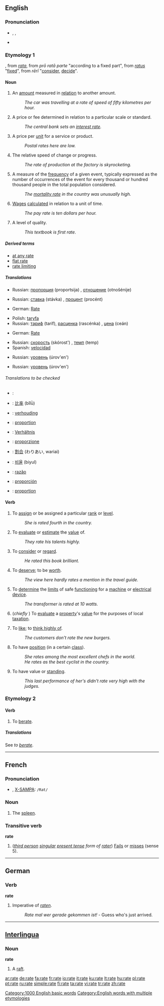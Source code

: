{{see|raté}}
{{wikipedia|Rate (disambiguation)}}
==English==

===Pronunciation===
* {{IPA|/ɹeɪt/}}, {{SAMPA|/r\eIt/}}, {{AHD|r��āt}} <!-- :[[Rhymes: -eɪt]] except there aren't any... -->
*{{audio|en-us-rate.ogg|Audio (US)}}

===Etymology 1===
{{OF.}}, from {{ML.}} ''[[rata]]'', from {{L.}}''prō ratā parte'' "according to a fixed part", from ''[[ratus]]'' "[[fix]]ed", from ''rērī'' "[[consider]], [[decide]]".

====Noun====
{{wikipedia}}
{{en-noun}}

# An [[amount]] measured in [[relation]] to another amount.
#:''The car was travelling at a rate of speed of fifty kilometres per hour.''
# A price or fee determined in relation to a particular scale or standard.
#:''The central bank sets an [[interest rate]].''
# A price per [[unit]] for a service or product.
#:''Postal rates here are low.''
# The relative speed of change or progress.
#:''The rate of production at the factory is skyrocketing.''
# {{statistics}} A measure of the [[frequency]] of a given event, typically expressed as the number of occurrences of the event for every thousand or hundred thousand people in the total population considered.
#:''The [[mortality rate]] in the country was unusually high.''
# [[wage|Wages]] [[calculate]]d in relation to a unit of time.
#:''The pay rate is ten dollars per hour.''
# A level of quality.
#:''This textbook is first rate''.

=====Derived terms=====
*[[at any rate]]
*[[flat rate]]
*[[rate limiting]]

=====Translations=====
{{trans-top|An amount measured in relation to another amount}}
{{trans-mid}}
*Russian: [[пропорция]] (proportsija) {{f}}, [[отношение]] (otnošénije) {{n}}
{{trans-bottom}}

{{trans-top|A price or fee determined in relation to a particular scale or standard}}
{{trans-mid}}
*Russian: [[ставка]] (stávka) {{f}}, [[процент]] (procént) {{m}}
{{trans-bottom}}

{{trans-top|A price per unit for a service or product}}
*German: [[Rate]] {{f}}
{{trans-mid}}
*Polish: [[taryfa]] {{f}}
*Russian: [[тариф]] (taríf), [[расценка]] (rascénka) {{f}}, [[цена]] (ceán) {{f}}
{{trans-bottom}}

{{trans-top|relative speed}}
*German: [[Rate]] {{f}}
{{trans-mid}}
*Russian: [[скорость]] (skórost') {{f}}, [[темп]] (temp) {{m}}
*Spanish: [[velocidad]] {{f}}
{{trans-bottom}}

{{trans-top|A measure of the frequency of a given event}}
{{trans-mid}}
*Russian: [[уровень]] (úrov'en') {{m}}
{{trans-bottom}}

{{trans-top|A measure of the frequency of a given event}}
{{trans-mid}}
*Russian: [[уровень]] (úrov'en') {{m}}
{{trans-bottom}}

======Translations to be checked======
{{checktrans}}
{{trans-top|Ratio}}
*{{ttbc|Arabic}}: {{ARchar|[[معدل]]}} {{IPAchar|(moʕáddal)}} {{m}}
*{{ttbc|Chinese}}: [[比率]] (bǐlǜ)
*{{ttbc|Dutch}}: [[verhouding]] {{f}}
*{{ttbc|French}}: [[proportion]] {{f}}
*{{ttbc|German}}: [[Verhältnis]] {{n}}
*{{ttbc|Italian}}: [[proporzione]] {{f}}
{{trans-mid}}
*{{ttbc|Japanese}}: [[割合]] (わりあい, wariai)
*{{ttbc|Korean}}: [[비율]] (biyul)
*{{ttbc|Portuguese}}: [[razão]] {{f}}
*{{ttbc|Spanish}}: [[proporción]] {{f}}
*{{ttbc|Swedish}}: [[proportion]] {{c}}
{{trans-bottom}}

====Verb====
{{en-verb|rat|ing}}

# {{transitive}} To [[assign]] or be assigned a particular [[rank]] or [[level]].
#:''She is rated fourth in the country.''
# {{transitive}} To [[evaluate]] or [[estimate]] the [[value]] of.
#:''They rate his talents highly.''
# {{transitive}} To [[consider]] or [[regard]].
#:''He rated this book brilliant.''
# {{transitive}} To [[deserve]]; to be [[worth]].
#:''The view here hardly rates a mention in the travel guide.''
# {{transitive}} To [[determine]] the [[limit]]s of safe [[function]]ing for a [[machine]] or [[electrical]] [[device]].
#:''The transformer is rated at 10 watts.''
# {{transitive}} (''chiefly {{UK}}'') To [[evaluate]] a [[property]]'s [[value]] for the purposes of local [[taxation]].
# {{transitive}}  {{informal}} To [[like]]; to [[think highly of]].
#:''The customers don't rate the new burgers.''
# {{intransitive}} To have [[position]] (in a certain [[class]]).
#:''She rates among the most excellent chefs in the world.''
#:''He rates as the best cyclist in the country.''
# {{intransitive}} To have value or [[standing]].
#:''This last performance of her's didn't rate very high with the judges.''

===Etymology 2===

====Verb====
{{en-verb|rat|es}}

# {{transitive}} To [[berate]].

=====Translations=====
See ''to [[berate]]''.

[[Category:1000 English basic words]]
[[Category:English words with multiple etymologies]]

----

==French==

===Pronunciation===
* {{IPA|/ʁat/}}, [[w:X-SAMPA|X-SAMPA]]: <tt>/Rat/</tt>

===Noun===
{{fr-noun|f}}

# The [[spleen]].

===Transitive verb===
{{rfc-trverb|Transitive verb}}
'''rate'''

# (''[[third person]] [[singular]] [[present tense]] form of [[rater]]'') [[Fail]]s or [[miss]]es (sense 5).

----

==German==

===Verb===
'''rate'''

# Imperative of ''[[raten]]''.
#:''Rate mal wer gerade gekommen ist!'' - Guess who's just arrived.

----

==[[Interlingua]]==

===Noun===
'''rate'''

# A [[raft]].

[[ar:rate]]
[[de:rate]]
[[fa:rate]]
[[fr:rate]]
[[io:rate]]
[[it:rate]]
[[ku:rate]]
[[lt:rate]]
[[hu:rate]]
[[pl:rate]]
[[pt:rate]]
[[ru:rate]]
[[simple:rate]]
[[fi:rate]]
[[ta:rate]]
[[vi:rate]]
[[tr:rate]]
[[zh:rate]]